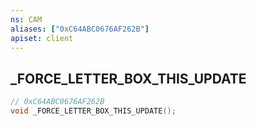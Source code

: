 ```yaml
---
ns: CAM
aliases: ["0xC64ABC0676AF262B"]
apiset: client
---
```

## _FORCE_LETTER_BOX_THIS_UPDATE

```c
// 0xC64ABC0676AF262B
void _FORCE_LETTER_BOX_THIS_UPDATE();
```